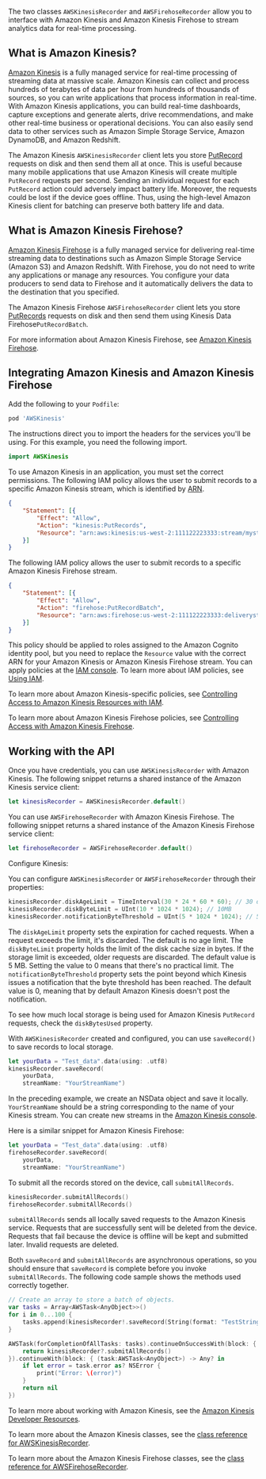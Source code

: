The two classes `AWSKinesisRecorder` and `AWSFirehoseRecorder` allow you to interface with Amazon Kinesis and Amazon Kinesis Firehose to stream analytics data for real-time processing.

## What is Amazon Kinesis?

[Amazon Kinesis](http://aws.amazon.com/kinesis/) is a fully managed service for real-time processing of streaming data at massive scale. Amazon Kinesis can collect and process hundreds of terabytes of data per hour from hundreds of thousands of sources, so you can write applications that process information in real-time. With Amazon Kinesis applications, you can build real-time dashboards, capture exceptions and generate alerts, drive recommendations, and make other real-time business or operational decisions. You can also easily send data to other services such as Amazon Simple Storage Service, Amazon DynamoDB, and Amazon Redshift.

The Amazon Kinesis `AWSKinesisRecorder` client lets you store [PutRecord](http://docs.aws.amazon.com/kinesis/latest/APIReference/API_PutRecord.html) requests on disk and then send them all at once. This is useful because many mobile applications that use Amazon Kinesis will create multiple `PutRecord` requests per second. Sending an individual request for each `PutRecord` action could adversely impact battery life. Moreover, the requests could be lost if the device goes offline. Thus, using the high-level Amazon Kinesis client for batching can preserve both battery life and data.

## What is Amazon Kinesis Firehose?

[Amazon Kinesis Firehose](http://aws.amazon.com/kinesis/firehose/) is a fully managed service for delivering real-time streaming data to destinations such as Amazon Simple Storage Service (Amazon S3) and Amazon Redshift. With Firehose, you do not need to write any applications or manage any resources. You configure your data producers to send data to Firehose and it automatically delivers the data to the destination that you specified.

The Amazon Kinesis Firehose `AWSFirehoseRecorder` client lets you store [PutRecords](http://docs.aws.amazon.com/kinesis/latest/APIReference/API_PutRecords.html) requests on disk and then send them using Kinesis Data Firehose`PutRecordBatch`.

For more information about Amazon Kinesis Firehose, see [Amazon Kinesis Firehose](http://docs.aws.amazon.com/firehose/latest/dev/what-is-this-service.html).

## Integrating Amazon Kinesis and Amazon Kinesis Firehose

Add the following to your `Podfile`:

```ruby
pod 'AWSKinesis'
```

The instructions direct you to import the headers for the services you'll be using. For this example, you need the following import.

```swift
import AWSKinesis
```

To use Amazon Kinesis in an application, you must set the correct permissions. The following IAM policy allows the user to submit records to a specific Amazon Kinesis stream, which is identified by [ARN](http://docs.aws.amazon.com/general/latest/gr/aws-arns-and-namespaces.html).

```json
{
    "Statement": [{
        "Effect": "Allow",
        "Action": "kinesis:PutRecords",
        "Resource": "arn:aws:kinesis:us-west-2:111122223333:stream/mystream"
    }]
}
```

The following IAM policy allows the user to submit records to a specific Amazon Kinesis Firehose stream.

```json
{
    "Statement": [{
        "Effect": "Allow",
        "Action": "firehose:PutRecordBatch",
        "Resource": "arn:aws:firehose:us-west-2:111122223333:deliverystream/mystream"
    }]
}
```

This policy should be applied to roles assigned to the Amazon Cognito identity pool, but you need to replace the `Resource` value with the correct ARN for your Amazon Kinesis or Amazon Kinesis Firehose stream. You can apply policies at the [IAM console](https://console.aws.amazon.com/iam/). To learn more about IAM policies, see [Using IAM](http://docs.aws.amazon.com/IAM/latest/UserGuide/IAM_Introduction.html).

To learn more about Amazon Kinesis-specific policies, see [Controlling Access to Amazon Kinesis Resources with IAM](http://docs.aws.amazon.com/kinesis/latest/dev/kinesis-using-iam.html).

To learn more about Amazon Kinesis Firehose policies, see [Controlling Access with Amazon Kinesis Firehose](http://docs.aws.amazon.com/firehose/latest/dev/controlling-access.html).

## Working with the API

Once you have credentials, you can use `AWSKinesisRecorder` with Amazon Kinesis. The following snippet returns a shared instance of the Amazon Kinesis service client:

```swift
let kinesisRecorder = AWSKinesisRecorder.default()
```

You can use `AWSFirehoseRecorder` with Amazon Kinesis Firehose. The following snippet returns a shared instance of the Amazon Kinesis Firehose service client:

```swift
let firehoseRecorder = AWSFirehoseRecorder.default()
```

Configure Kinesis:

You can configure `AWSKinesisRecorder` or `AWSFirehoseRecorder` through their properties:

```swift
kinesisRecorder.diskAgeLimit = TimeInterval(30 * 24 * 60 * 60); // 30 days
kinesisRecorder.diskByteLimit = UInt(10 * 1024 * 1024); // 10MB
kinesisRecorder.notificationByteThreshold = UInt(5 * 1024 * 1024); // 5MB
```

The `diskAgeLimit` property sets the expiration for cached requests. When a request exceeds the limit, it's discarded. The default is no age limit. The `diskByteLimit` property holds the limit of the disk cache size in bytes. If the storage limit is exceeded, older requests are discarded. The default value is 5 MB. Setting the value to 0 means that there's no practical limit. The `notificationByteThreshold` property sets the point beyond which Kinesis issues a notification that the byte threshold has been reached. The default value is 0, meaning that by default Amazon Kinesis doesn't post the notification.

To see how much local storage is being used for Amazon Kinesis `PutRecord` requests, check the `diskBytesUsed` property.

With `AWSKinesisRecorder` created and configured, you can use `saveRecord()` to save records to local storage.

```swift
let yourData = "Test_data".data(using: .utf8)
kinesisRecorder.saveRecord(
    yourData, 
    streamName: "YourStreamName")
```

In the preceding example, we create an NSData object and save it locally. `YourStreamName` should be a string corresponding to the name of your Kinesis stream. You can create new streams in the [Amazon Kinesis console](https://console.aws.amazon.com/kinesis/).

Here is a similar snippet for Amazon Kinesis Firehose:

```swift
let yourData = "Test_data".data(using: .utf8)
firehoseRecorder.saveRecord(
    yourData,
    streamName: "YourStreamName")
```

To submit all the records stored on the device, call `submitAllRecords`.

```swift
kinesisRecorder.submitAllRecords()
firehoseRecorder.submitAllRecords()
```

`submitAllRecords` sends all locally saved requests to the Amazon Kinesis service. Requests that are successfully sent will be deleted from the device. Requests that fail because the device is offline will be kept and submitted later. Invalid requests are deleted.

Both `saveRecord` and `submitAllRecords` are asynchronous operations, so you should ensure that `saveRecord` is complete before you invoke `submitAllRecords`. The following code sample shows the methods used correctly together.

```swift
// Create an array to store a batch of objects.
var tasks = Array<AWSTask<AnyObject>>()
for i in 0...100 {
    tasks.append(kinesisRecorder!.saveRecord(String(format: "TestString-%02d", i).data(using: .utf8), streamName: "YourStreamName")!)
}

AWSTask(forCompletionOfAllTasks: tasks).continueOnSuccessWith(block: { (task:AWSTask<AnyObject>) -> AWSTask<AnyObject>? in
    return kinesisRecorder?.submitAllRecords()
}).continueWith(block: { (task:AWSTask<AnyObject>) -> Any? in
    if let error = task.error as? NSError {
        print("Error: \(error)")
    }
    return nil
})
```

To learn more about working with Amazon Kinesis, see the [Amazon Kinesis Developer Resources](http://aws.amazon.com/kinesis/developer-resources/).

To learn more about the Amazon Kinesis classes, see the [class reference for AWSKinesisRecorder](https://aws-amplify.github.io/aws-sdk-ios/docs/reference/AWSKinesis/Classes/AWSKinesisRecorder.html).

To learn more about the Amazon Kinesis Firehose classes, see the [class reference for AWSFirehoseRecorder](https://aws-amplify.github.io/aws-sdk-ios/docs/reference/AWSKinesis/Classes/AWSFirehoseRecorder.html).
